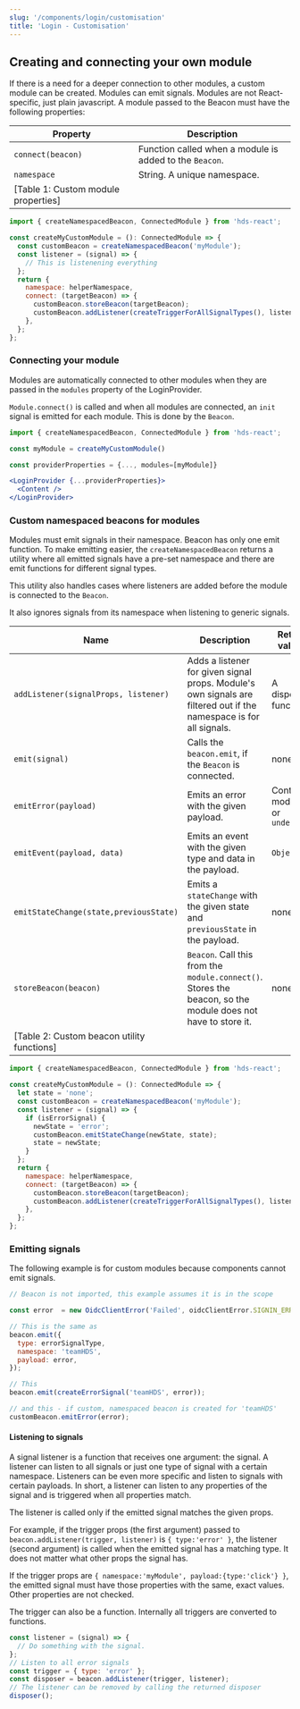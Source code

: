 ```yaml
---
slug: '/components/login/customisation'
title: 'Login - Customisation'
---
```




## Creating and connecting your own module

If there is a need for a deeper connection to other modules, a custom module can be created. Modules can emit signals. Modules are not React-specific, just plain javascript.
A module passed to the <InternalLink href="/components/login/api/#beacon">Beacon</InternalLink> must have the following properties:

| Property                            | Description                                             |
| ----------------------------------- | ------------------------------------------------------- |
| `connect(beacon)`                   | Function called when a module is added to the `Beacon`. |
| `namespace`                         | String. A unique namespace.                             |
| [Table 1: Custom module properties] |

<PlaygroundPreview>

```jsx
import { createNamespacedBeacon, ConnectedModule } from 'hds-react';

const createMyCustomModule = (): ConnectedModule => {
  const customBeacon = createNamespacedBeacon('myModule');
  const listener = (signal) => {
    // This is listenening everything
  };
  return {
    namespace: helperNamespace,
    connect: (targetBeacon) => {
      customBeacon.storeBeacon(targetBeacon);
      customBeacon.addListener(createTriggerForAllSignalTypes(), listener);
    },
  };
};
```

</PlaygroundPreview>

### Connecting your module

Modules are automatically connected to other modules when they are passed in the `modules` property of the <InternalLink href="/components/login/usage/#loginprovider">LoginProvider</InternalLink>.

`Module.connect()` is called and when all modules are connected, an `init` signal is emitted for each module. This is done by the `Beacon`.

<PlaygroundPreview>

```jsx
import { createNamespacedBeacon, ConnectedModule } from 'hds-react';

const myModule = createMyCustomModule()

const providerProperties = {..., modules=[myModule]}

<LoginProvider {...providerProperties}>
  <Content />
</LoginProvider>
```

</PlaygroundPreview>

### Custom namespaced beacons for modules

Modules must emit signals in their namespace. Beacon has only one emit function. To make emitting easier, the `createNamespacedBeacon` returns a utility where all emitted signals have a pre-set namespace and there are emit functions for different signal types.

This utility also handles cases where listeners are added before the module is connected to the `Beacon`.

It also ignores signals from its namespace when listening to generic signals.

| Name                                       | Description                                                                                                        | Return values                 |
| ------------------------------------------ | ------------------------------------------------------------------------------------------------------------------ | ----------------------------- |
| `addListener(signalProps, listener)`       | Adds a listener for given signal props. Module's own signals are filtered out if the namespace is for all signals. | A disposer function           |
| `emit(signal)`                             | Calls the `beacon.emit`, if the `Beacon` is connected.                                                             | none                          |
| `emitError(payload)`                       | Emits an error with the given payload.                                                                             | Context module or `undefined` |
| `emitEvent(payload, data)`                 | Emits an event with the given type and data in the payload.                                                        | `Object`                      |
| `emitStateChange(state,previousState)`     | Emits a `stateChange` with the given state and `previousState` in the payload.                                     | none                          |
| `storeBeacon(beacon)`                      | `Beacon`. Call this from the `module.connect()`. Stores the beacon, so the module does not have to store it.       | none                          |
| [Table 2: Custom beacon utility functions] |

<PlaygroundPreview>

```jsx
import { createNamespacedBeacon, ConnectedModule } from 'hds-react';

const createMyCustomModule = (): ConnectedModule => {
  let state = 'none';
  const customBeacon = createNamespacedBeacon('myModule');
  const listener = (signal) => {
    if (isErrorSignal) {
      newState = 'error';
      customBeacon.emitStateChange(newState, state);
      state = newState;
    }
  };
  return {
    namespace: helperNamespace,
    connect: (targetBeacon) => {
      customBeacon.storeBeacon(targetBeacon);
      customBeacon.addListener(createTriggerForAllSignalTypes(), listener);
    },
  };
};
```

</PlaygroundPreview>

### Emitting signals

The following example is for custom modules because components cannot emit signals.

<PlaygroundPreview>

```jsx
// Beacon is not imported, this example assumes it is in the scope

const error  = new OidcClientError('Failed', oidcClientError.SIGNIN_ERROR),

// This is the same as
beacon.emit({
  type: errorSignalType,
  namespace: 'teamHDS',
  payload: error,
});

// This
beacon.emit(createErrorSignal('teamHDS', error));

// and this - if custom, namespaced beacon is created for 'teamHDS'
customBeacon.emitError(error);

```

</PlaygroundPreview>

#### Listening to signals

A signal listener is a function that receives one argument: the signal. A listener can listen to all signals or just one type of signal with a certain namespace.
Listeners can be even more specific and listen to signals with certain payloads. In short, a listener can listen to any properties of the signal and is triggered when all properties match.

The listener is called only if the emitted signal matches the given props.

For example, if the trigger props (the first argument) passed to `beacon.addListener(trigger, listener)` is `{ type:'error' }`, the listener (second argument) is called when the emitted signal has a matching type. It does not matter what other props the signal has.

If the trigger props are `{ namespace:'myModule', payload:{type:'click'} }`, the emitted signal must have those properties with the same, exact values. Other properties are not checked.

The trigger can also be a function. Internally all triggers are converted to functions.

<PlaygroundPreview>

```jsx
const listener = (signal) => {
  // Do something with the signal.
};
// Listen to all error signals
const trigger = { type: 'error' };
const disposer = beacon.addListener(trigger, listener);
// The listener can be removed by calling the returned disposer
disposer();
```

</PlaygroundPreview>
